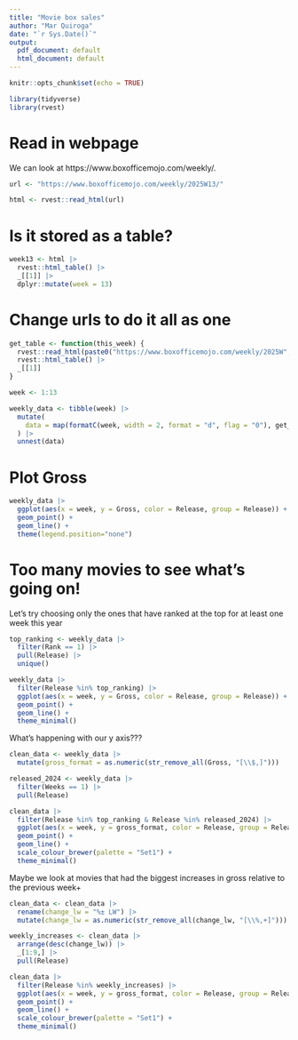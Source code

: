 ```yaml
---
title: "Movie box sales"
author: "Mar Quiroga"
date: "`r Sys.Date()`"
output:
  pdf_document: default
  html_document: default
---
```


```r
knitr::opts_chunk$set(echo = TRUE)

library(tidyverse)
library(rvest)
```

# Read in webpage

We can look at https://www.boxofficemojo.com/weekly/.

```r
url <- "https://www.boxofficemojo.com/weekly/2025W13/"

html <- rvest::read_html(url)
```

# Is it stored as a table?

```r
week13 <- html |>
  rvest::html_table() |>
  _[[1]] |>
  dplyr::mutate(week = 13)
```

# Change urls to do it all as one

```r
get_table <- function(this_week) {
  rvest::read_html(paste0("https://www.boxofficemojo.com/weekly/2025W", this_week, "/")) |>
  rvest::html_table() |>
  _[[1]]
}

week <- 1:13

weekly_data <- tibble(week) |>
  mutate(
    data = map(formatC(week, width = 2, format = "d", flag = "0"), get_table)
  ) |>
  unnest(data)
```

# Plot Gross

```r
weekly_data |>
  ggplot(aes(x = week, y = Gross, color = Release, group = Release)) +
  geom_point() +
  geom_line() +
  theme(legend.position="none")
```

# Too many movies to see what's going on!

Let's try choosing only the ones that have ranked at the top for at least one week this year
```r
top_ranking <- weekly_data |>
  filter(Rank == 1) |>
  pull(Release) |>
  unique()

weekly_data |>
  filter(Release %in% top_ranking) |>
  ggplot(aes(x = week, y = Gross, color = Release, group = Release)) +
  geom_point() +
  geom_line() +
  theme_minimal()
```

What's happening with our y axis???

```r
clean_data <- weekly_data |>
  mutate(gross_format = as.numeric(str_remove_all(Gross, "[\\$,]")))

released_2024 <- weekly_data |>
  filter(Weeks == 1) |>
  pull(Release)

clean_data |>
  filter(Release %in% top_ranking & Release %in% released_2024) |>
  ggplot(aes(x = week, y = gross_format, color = Release, group = Release)) +
  geom_point() +
  geom_line() +
  scale_colour_brewer(palette = "Set1") +
  theme_minimal()
```


Maybe we look at movies that had the biggest increases in gross relative to the previous week+

```r
clean_data <- clean_data |>
  rename(change_lw = "%± LW") |>
  mutate(change_lw = as.numeric(str_remove_all(change_lw, "[\\%,+]")))

weekly_increases <- clean_data |>
  arrange(desc(change_lw)) |>
  _[1:9,] |>
  pull(Release)

clean_data |>
  filter(Release %in% weekly_increases) |>
  ggplot(aes(x = week, y = gross_format, color = Release, group = Release)) +
  geom_point() +
  geom_line() +
  scale_colour_brewer(palette = "Set1") +
  theme_minimal()
```

